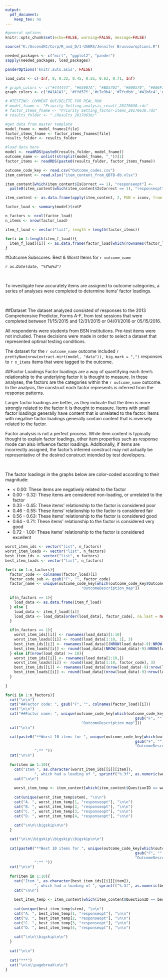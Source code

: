 ```yaml
---
output: 
  pdf_document:
    keep_tex: no
---
```


```r
#general options
knitr::opts_chunk$set(echo=FALSE, warning=FALSE, message=FALSE)

source("K:/AscendKC/Corp/R_and_D/1-USERS/Jennifer Brussow/options.R")

needed_packages <- c("mirt", "ggplot2", "pander")
sapply(needed_packages, load_packages)

panderOptions('knitr.auto.asis', FALSE)

load_cuts <- c(-Inf, 0, 0.32, 0.45, 0.55, 0.63, 0.71, Inf)

# graph_colors <- c("#444444", "#65007A", "#BD5701", "#000570", "#006F7D", "#008735", "#438700")
graph_colors <- c("#A1A1A1", '#ffd57f','#c7e9b4','#7fcdbb','#41b6c4','#2c7fb8','#405AC6')

# #TESTING: COMMENT OUT/DELETE FOR REAL RUN
# model_fname <- "Priority Setting_analysis_result_20170630.rds"
# factor_items_fname <- "Priority Setting_factor-items_20170630.rds"
# results_folder <- "./Results_20170630/"

#get data from master template
model_fname <- model_fnames[file]
factor_items_fname <- factor_items_fnames[file]
results_folder <- results_folder

#load data here
model <- readRDS(paste0(results_folder, model_fname))
outcome_name <- unlist(strsplit(model_fname, "_"))[1]
factor_items <- readRDS(paste0(results_folder, factor_items_fname))

outcome_code_key <- read.csv("Outcome_codes.csv")
item_content <- read.xlsx("item_content_from_QBTB-db.xlsx")

item_content[which(item_content$IsCorrect == 1), "responseopt"] <- 
  paste0(item_content[which(item_content$IsCorrect == 1), "responseopt"], " (c)")

item_content <- as.data.frame(apply(item_content, 2, FUN = iconv, from = "", to = "ASCII", sub=''))

```


```r
factor_load <- summary(model)$rotF

n_factors <- ncol(factor_load)
n_items <- nrow(factor_load)

item_f_load <- vector("list", length = length(factor_items))

for(i in 1:length(item_f_load)){
  item_f_load[[i]] <- as.data.frame(factor_load[which(rownames(factor_load) %in% factor_items[[i]]),])
}

```

#Outcome Subscores: Best & Worst Items for `r outcome_name` 

*`r as.Date(date, "%Y%m%d")`*

&nbsp;

To investigate how accurately items are assigned to outcome categories,
a series of analyses were completed to determine items' factor loadings. 

&nbsp;

##Dataset
The dataset analyzed consisted of responses to the 2013 Comprehensive Predictor, Forms A-F, 
from test sessions that were completed between 11/15/2015 and 12/31/2015 or
04/01/2016 or 05/15/2016. 

All respondents were students from BSN institutions.
Pre-test items were not included. These decisions were made in order to select
a dataset that represented optimal testing conditions.

The dataset for the `r outcome_name` outcome included 
`r prettyNum(nrow(extract.mirt(model, "data")), big.mark = ",")` responses to 
`r n_items` items that were tagged to the outcome. 

##Factor Loadings
Factor loadings are a way of quantifying each item's relationship to the 
underlying factor it is thought to measure. In these analyses, the factors are
the categories within the `r outcome_name` outcome. In the analysis, the construct
each factor represents is inferred from the response patterns.

Larger factor loadings are better, as they indicate that the item is more strongly
related to the factor it is thought to measure. Items with small factor loadings
generally have content that is unrelated to the factor. Items with negative factor
loadings generally contain content that is inversely related to the factor.

Factor analysis is not a perfect process.
While item content is typically thought to explain factor loadings, other item 
properties such as response mode can also influence factor loadings. Additionally, 
if items are incorrectly assigned, the factor's inferred construct 
may not actually be representative of the desired construct intended by test developers.

&nbsp;

The factor loadings in the graphs below are color-coded according to their magnitude:

* < 0.00: These items are negatively related to the factor
* 0.00 - 0.32: These items are considered non-loading, or unrelated to the factor
* 0.33 - 0.45: These items' relationship to the factor is considered poor
* 0.46 - 0.55: These items' relationship to the factor is considered fair
* 0.56 - 0.63: These items' relationship to the factor is considered good
* 0.64 - 0.71: These items' relationship to the factor is considered very good
* 0.72 - 1.00: These items' relationship to the factor is considered excellent


\pagebreak

```r

worst_item_ids <- vector("list", n_factors)
worst_item_loads <- vector("list", n_factors)
best_item_ids <- vector("list", n_factors)
best_item_loads <- vector("list", n_factors)

for(i in 1:n_factors){
  factor_code <- colnames(factor_load)[i]
  factor_code_sub <- gsub("F", "", factor_code)
  factor_name <- unique(outcome_code_key[which(outcome_code_key$OutcomeID_map == factor_code_sub),
                                  "OutcomeDescription_map"])
  
  if(n_factors == 1){
    load_data <- as.data.frame(item_f_load)
  } else {
    load_data <- item_f_load[[i]]
    load_data <- load_data[order(load_data[, factor_code], na.last = NA),]
  }

  if(n_factors == 1){
    worst_item_ids[[i]] <- rownames(load_data)[1:10]
    worst_item_loads[[i]] <- round(load_data[1:10, 1], 3)
    best_item_ids[[i]] <- rownames(load_data)[(NROW(load_data)-9):NROW(load_data)]
    best_item_loads[[i]] <- round(load_data[(NROW(load_data)-9):NROW(load_data), 1], 3)
  } else if(nrow(load_data) >= 10){
    worst_item_ids[[i]] <- rownames(load_data[1:10,])
    worst_item_loads[[i]] <- round(load_data[1:10, factor_code], 3)
    best_item_ids[[i]] <- rownames(load_data[(nrow(load_data)-9):nrow(load_data),])
    best_item_loads[[i]] <- round(load_data[(nrow(load_data)-9):nrow(load_data), factor_code], 3)
  } 
  
}

```

```r
for(i in 1:n_factors){
  cat("\n\n")
  cat("##Factor code: ", gsub("F", "", colnames(factor_load)[i]))
  cat("\n\n")
  cat("##Factor name: ", unique(outcome_code_key[which(outcome_code_key$OutcomeID_map == 
                                                          gsub("F", "", colnames(factor_load)[i])),
                                  "OutcomeDescription_map"]))  
  cat("\n\n")

  cat(paste0("**Worst 10 items for ", unique(outcome_code_key[which(outcome_code_key$OutcomeID_map == 
                                                          gsub("F", "", colnames(factor_load)[i])),
                                                          "OutcomeDescription_map"]),
             ":** "))
  cat("\n\n")
  
  for(item in 1:10){
    cat("Item ", as.character(worst_item_ids[[i]][item]),
             ", which had a loading of ", sprintf("%.3f", as.numeric(worst_item_loads[[i]][item])))
    cat("\n\n")
  
    worst_item_temp <- item_content[which(item_content$QuestionID == worst_item_ids[[i]][item]),]
    
    cat(unique(worst_item_temp$stem), "\n\n")
    cat("A. ", worst_item_temp[1, "responseopt"], "\n\n")
    cat("B. ", worst_item_temp[2, "responseopt"], "\n\n")
    cat("C. ", worst_item_temp[3, "responseopt"], "\n\n")
    cat("D. ", worst_item_temp[4, "responseopt"], "\n\n")
    
    cat("\n\n\\bigskip\n\n")
  }

  cat("\n\n\\bigskip\\bigskip\\bigskip\n\n")
  
  cat(paste0("**Best 10 items for ", unique(outcome_code_key[which(outcome_code_key$OutcomeID_map == 
                                                          gsub("F", "", colnames(factor_load)[i])),
                                                          "OutcomeDescription_map"]),
             ":** "))
  cat("\n\n")
  
  for(item in 1:10){
    cat("Item ", as.character(best_item_ids[[i]][item]),
             ", which had a loading of ", sprintf("%.3f", as.numeric(best_item_loads[[i]][item])))
    cat("\n\n")
  
    best_item_temp <- item_content[which(item_content$QuestionID == best_item_ids[[i]][item]),]
    
    cat(unique(best_item_temp$stem), "\n\n")
    cat("A. ", best_item_temp[1, "responseopt"], "\n\n")
    cat("B. ", best_item_temp[2, "responseopt"], "\n\n")
    cat("C. ", best_item_temp[3, "responseopt"], "\n\n")
    cat("D. ", best_item_temp[4, "responseopt"], "\n\n")
    
    cat("\n\n\\bigskip\n\n")
  }
  
  cat("\n\n")
  
  cat("***")
  cat("\n\n\\pagebreak\n\n")
}
```

